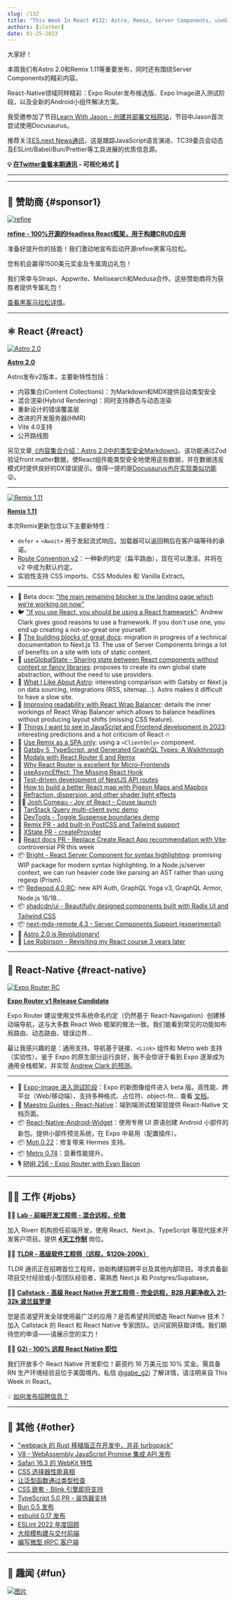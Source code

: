 ```yaml
---
slug: /132
title: "This Week In React #132: Astro, Remix, Server Components, useGlobalState, Next.js, Redwood, Expo Router, Expo Image, Android Widgets..."
authors: [slorber]
date: 01-25-2023
---
```


大家好！

本周我们有Astro 2.0和Remix 1.11等重要发布，同时还有围绕Server Components的精彩内容。

React-Native领域同样精彩：Expo Router发布候选版、Expo Image进入测试阶段，以及全新的Android小组件解决方案。

我受邀参加了节目[Learn With Jason - 创建并部署文档网站](https://www.learnwithjason.dev/create-and-deploy-a-documentation-website?utm_source=thisweekinreact)，节目中Jason首次尝试使用Docusaurus。

推荐关注[ES.next News通讯](https://esnextnews.com/?utm_source=thisweekinreact)，这是跟踪JavaScript语言演进、TC39委员会动态及ESLint/Babel/Bun/Prettier等工具进展的优质信息源。

<!-- truncate -->

**💡 [在Twitter查看本期通讯](https://slo.im/thread) - 可视化格式 🎨**

---


<Support />

---

## 💸 赞助商 {#sponsor1}

[![refine](/emails/issues/132/refine.png)](https://github.com/refinedev/refine)

[**refine - 100%开源的Headless React框架，用于构建CRUD应用**](https://github.com/refinedev/refine)

准备好提升你的技能！我们激动地宣布启动开源refine黑客马拉松。

您有机会赢得1500美元奖金及专属周边礼包！

我们荣幸与Strapi、Appwrite、Meilisearch和Medusa合作。这些赞助商将为获胜者提供专属礼包！

[查看黑客马拉松详情](https://refine.dev/blog/refine-hackathon/)。

---

## ⚛️ React {#react}

[![Astro 2.0](/emails/issues/132/astro2.jpg)](https://astro.build/blog/astro-2/)

**[Astro 2.0](https://astro.build/blog/astro-2/)**

Astro发布v2版本，主要新特性包括：

- 内容集合(Content Collections)：为Markdown和MDX提供自动类型安全
- 混合渲染(Hybrid Rendering)：同时支持静态与动态渲染
- 重新设计的错误覆盖层
- 改进的开发服务器(HMR)
- Vite 4.0支持
- 公开路线图

另见文章[《内容集合介绍：Astro 2.0中的类型安全Markdown》](https://astro.build/blog/introducing-content-collections/)。该功能通过Zod验证front matter数据，使React组件能类型安全地使用这些数据，并在数据违反模式时提供良好的DX错误提示。值得一提的是[Docusaurus也在实现类似功能](https://github.com/facebook/docusaurus/issues/4591) 😜。

---

[![Remix 1.11](/emails/issues/132/remix0.11.jpg)](https://github.com/remix-run/remix/releases/tag/remix%401.11.0)

**[Remix 1.11](https://github.com/remix-run/remix/releases/tag/remix%401.11.0)**

本次Remix更新包含以下主要新特性：

- `defer` + `<Await>` 用于发起流式响应。加载器可以返回稍后在客户端等待的承诺。
- [Route Convention v2](https://remix.run/docs/en/v1/file-conventions/route-files-v2)：一种新的约定（扁平路由），现在可以激活，并将在 v2 中成为默认约定。
- 实验性支持 CSS imports、CSS Modules 和 Vanilla Extract。

---

- 📖 Beta docs: ["the main remaining blocker is the landing page which we’re working on now"](https://twitter.com/dan_abramov/status/1617543301477060608)
- 🐦 ["If you use React, you should be using a React framework"](https://twitter.com/acdlite/status/1617611126514266112): Andrew Clark gives good reasons to use a framework. If you don't use one, you end up creating a not-so-great one yourself.
- 📜 [The building blocks of great docs](https://www.mux.com/blog/the-building-blocks-of-great-docs): migration in progress of a technical documentation to Next.js 13. The use of Server Components brings a lot of benefits on a site with lots of static content.
- 📜 [useGlobalState - Sharing state between React components without context or fancy libraries](https://yoavik.com/snippets/use-global-state): proposes to create its own global state abstraction, without the need to use providers.
- 📜 [What I Like About Astro](https://www.macarthur.me/posts/what-i-like-about-astro): interesting comparison with Gatsby or Next.js on data sourcing, integrations (RSS, sitemap...). Astro makes it difficult to have a slow site.
- 📜 [Improving readability with React Wrap Balancer](https://vercel.com/blog/react-wrap-balancer): details the inner workings of React Wrap Balancer which allows to balance headlines without producing layout shifts (missing CSS feature).
- 📜 [Things I want to see in JavaScript and Frontend development in 2023](https://paularmstrong.dev/blog/2023/01/20/javascript-and-frontend-things-to-see-in-2023/): interesting predictions and a hot criticism of React 🔥
- 📜 [Use Remix as a SPA only](https://sergiodxa.com/articles/use-remix-as-a-spa-only): using a `<ClientOnly>` component.
- 📜 [Gatsby 5, TypeScript, and Generated GraphQL Types: A Walkthrough](https://www.gatsbyjs.com/blog/gatsby-5-typescript-and-generated-graphql-types-a-walkthrough/)
- 📜 [Modals with React Router 6 and Remix](https://dev.to/infoxicator/modals-with-react-router-6-and-remix-1e35)
- 📜 [Why React Router is excellent for Micro-Frontends](https://dev.to/infoxicator/why-react-router-is-excellent-for-micro-frontends-2a21)
- 📜 [useAsyncEffect: The Missing React Hook](https://marmelab.com/blog/2023/01/11/use-async-effect-react.html)
- 📜 [Test-driven development of NextJS API routes](https://massimilianomirra.com/notes/test-driven-development-of-nextjs-api-routes)
- 📜 [How to build a better React map with Pigeon Maps and Mapbox](https://evilmartians.com/chronicles/how-to-build-a-better-react-map-with-pigeon-maps-and-mapbox)
- 📜 [Refraction, dispersion, and other shader light effects](https://blog.maximeheckel.com/posts/refraction-dispersion-and-other-shader-light-effects/)
- 🧑‍🎓 [Josh Comeau - Joy of React - Couse launch](https://twitter.com/JoshWComeau/status/1617553220242661377)
- 🎨 [TanStack Query multi-client sync demo](https://twitter.com/aryan__deora/status/1616097346558754819)
- 🎨 [DevTools - Toggle Suspense boundaries demo](https://twitter.com/delba_oliveira/status/1617205554547683328)
- 👀 [Remix PR - add built-in PostCSS and Tailwind support](https://github.com/remix-run/remix/pull/5229)
- 👀 [XState PR - createProvider](https://twitter.com/DavidKPiano/status/1617537783018422273)
- 👀 [React docs PR - Replace Create React App recommendation with Vite](https://github.com/reactjs/reactjs.org/pull/5487): controversial PR this week
- 📦 [Bright - React Server Component for syntax highlighting](https://github.com/code-hike/bright): promising WIP package for modern syntax highlighting. In a Node.js/server context, we can run heavier code like parsing an AST rather than using regexp (Prism).
- 📦 [Redwood 4.0 RC](https://twitter.com/RedwoodJS/status/1616002999729389568): new API Auth, GraphQL Yoga v3, GraphQL Armor, Node.js 16/18...
- 📦 [shadcdn/ui - Beautifully designed components built with Radix UI and Tailwind CSS](https://twitter.com/shadcn/status/1617916719242293248)
- 📦 [next-mdx-remote 4.3 - Server Components Support (experimental)](https://github.com/hashicorp/next-mdx-remote/releases/tag/v4.3.0)
- 🎥 [Astro 2.0 is Revolutionary!](https://www.youtube.com/watch?v=gi4c7fbeURc)
- 🎥 [Lee Robinson - Revisiting my React course 3 years later](https://www.youtube.com/watch?v=DQk0TWmgYXw)

<SubscribeFormEmbed />

---

## 📱 React-Native {#react-native}

[![Expo Router RC](/emails/issues/132/expo-router.jpg)](https://blog.expo.dev/announcing-the-expo-router-v1-release-candidate-c5680b88a18c)

**[Expo Router v1 Release Candidate](https://blog.expo.dev/announcing-the-expo-router-v1-release-candidate-c5680b88a18c)**

Expo Router 建议使用文件系统命名约定（仍然基于 React-Navigation）创建移动端导航，这与大多数 React Web 框架的做法一致。我们能看到常见的功能如布局路由、动态路由、错误边界...

最让我感兴趣的是：通用支持。导航基于链接、`<Link>` 组件和 Metro web 支持（实验性）。鉴于 Expo 的原生部分运行良好，我不会惊讶于看到 Expo 逐渐成为通用全栈框架，并实现 [Andrew Clark 的预测](https://twitter.com/acdlite/status/1489755769876754434)。

---

- 👀 [Expo-Image 进入测试阶段](https://twitter.com/JI/status/1616337848558551041)：Expo 的新图像组件进入 beta 版。高性能、跨平台（Web/移动端）、支持多种格式、占位符、object-fit... 查看 [文档](https://docs.expo.dev/versions/unversioned/sdk/image/)。
- 📖 [Maestro Guides - React-Native](https://maestro.mobile.dev/platform-support/react-native)：端到端测试框架现提供 React-Native 文档页面。
- 📦 [React-Native-Android-Widget](https://saleksovski.github.io/react-native-android-widget/)：使用专用 UI 原语创建 Android 小部件的新包。提供小部件预览系统，在 Expo 中易用（配置插件）。
- 📦 [Moti 0.22](https://twitter.com/FernandoTheRojo/status/1616583066054545408)：修复带来 Hermes 支持。
- 📦 [Metro 0.74](https://github.com/facebook/metro/releases/tag/v0.74.0)：显著性能提升。
- 🎙️ [RNR 256 - Expo Router with Evan Bacon](https://reactnativeradio.com/episodes/rnr-256-expo-router-with-evan-bacon)

---

## 🧑‍💻 工作 {#jobs}

🧑‍💼 [**Lab - 前端开发工程师 - 混合远程，伦敦**](https://4dayweek.io/remote-job/frontend-developer-lab?utm_source=newsletter&utm_medium=newsletter&utm_campaign=weekinreact)

加入 Riverr 机构担任前端开发，使用 React、Next.js、TypeScript 等现代技术开发客户项目。提供 [**4天工作制**](https://4dayweek.io/?utm_source=newsletter&utm_medium=newsletter&utm_campaign=weekinreact) 岗位。

🧑‍💼 [**TLDR - 高级软件工程师（远程，$120k-200k）**](https://tldr.tech/jobs/senior-software-engineer/23?utm_source=thisweekinreact)

TLDR 通讯正在招聘首位工程师，协助构建招聘平台及其他内部项目。寻求具备副项目交付经验或小型团队经验者，需熟悉 Next.js 和 Postgres/Supabase。

🧑‍💼 [**Callstack - 高级 React Native 开发工程师 - 完全远程，B2B 月薪净收入 21-32k 波兰兹罗提**](https://www.callstack.com/senior-react-native-developer)

您是否渴望开发全球使用最广泛的应用？是否希望共同塑造 React Native 技术？加入 Callstack 的 React 和 React Native 专家团队。访问官网获取详情。我们期待您的申请——请展示您的实力！

🧑‍💼 [**G2i - 100% 远程 React Native 职位**](https://twitter.com/gabe_g2i/status/1563204813881425926?s=20&t=ArRLC77BpRwXXCdx8fnUqw)

我们开放多个 React Native 开发职位！薪资约 16 万美元加 10% 奖金。需具备 RN 生产环境经验且位于美国境内。私信 [@gabe_g2i](https://twitter.com/gabe_g2i) 了解详情，请注明来自 This Week in React。

💡 [如何发布招聘信息？](https://thisweekinreact.com/sponsor)

---

## 🔀 其他 {#other}

- ["webpack 的 Rust 移植版正在开发中，并非 turbopack"](https://twitter.com/ScriptedAlchemy/status/1617815340905553921)
- [V8 - WebAssembly JavaScript Promise 集成 API 发布](https://v8.dev/blog/jspi)
- [Safari 16.3 的 WebKit 特性](https://webkit.org/blog/13691/webkit-features-in-safari-16-3/)
- [CSS 选择器性能真相](https://blogs.windows.com/msedgedev/2023/01/17/the-truth-about-css-selector-performance/)
- [让泛型函数通过类型检查](https://type-level-typescript.com/articles/making-generic-functions-pass-type-checking)
- [CSS 嵌套 - Blink 引擎即将支持](https://twitter.com/sebastienlorber/status/1617882799100526595)
- [TypeScript 5.0 PR - 装饰器支持](https://twitter.com/robpalmer2/status/1616215250055090187)
- [Bun 0.5 发布](https://bun.sh/blog/bun-v0.5.0)
- [esbuild 0.17 发布](https://github.com/evanw/esbuild/releases/tag/v0.17.0)
- [ESLint 2022 年度回顾](https://eslint.org/blog/2023/01/eslint-2022-year-review/)
- [大规模构建与交付前端](https://frontendmastery.com/posts/building-and-serving-frontends-at-scale/)
- [编写微型 tRPC 客户端](https://trpc.io/blog/tinyrpc-client)

---

## 🤭 趣闻 {#fun}

[![图片](/emails/issues/132/meme.jpg)](https://twitter.com/fireship_dev/status/1617708616496345088)